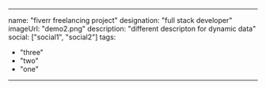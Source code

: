 ---

name: "fiverr freelancing project"
designation: "full stack developer"
imageUrl: "demo2.png"
description: "different descripton for dynamic data"
social: ["social1", "social2"]
tags: 
- "three"
- "two"
- "one"
---